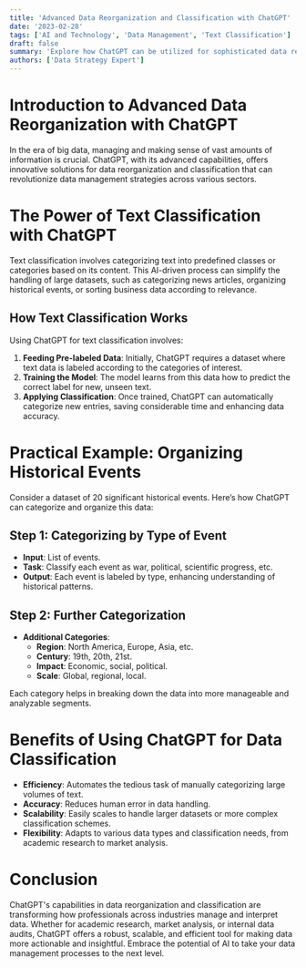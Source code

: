 ```yaml
---
title: 'Advanced Data Reorganization and Classification with ChatGPT'
date: '2023-02-28'
tags: ['AI and Technology', 'Data Management', 'Text Classification']
draft: false
summary: 'Explore how ChatGPT can be utilized for sophisticated data reorganization and classification, transforming how businesses and researchers handle information.'
authors: ['Data Strategy Expert']
---
```


# Introduction to Advanced Data Reorganization with ChatGPT

In the era of big data, managing and making sense of vast amounts of information is crucial. ChatGPT, with its advanced capabilities, offers innovative solutions for data reorganization and classification that can revolutionize data management strategies across various sectors.

# The Power of Text Classification with ChatGPT

Text classification involves categorizing text into predefined classes or categories based on its content. This AI-driven process can simplify the handling of large datasets, such as categorizing news articles, organizing historical events, or sorting business data according to relevance.

## How Text Classification Works

Using ChatGPT for text classification involves:

1. **Feeding Pre-labeled Data**: Initially, ChatGPT requires a dataset where text data is labeled according to the categories of interest.
2. **Training the Model**: The model learns from this data how to predict the correct label for new, unseen text.
3. **Applying Classification**: Once trained, ChatGPT can automatically categorize new entries, saving considerable time and enhancing data accuracy.

# Practical Example: Organizing Historical Events

Consider a dataset of 20 significant historical events. Here’s how ChatGPT can categorize and organize this data:

## Step 1: Categorizing by Type of Event
- **Input**: List of events.
- **Task**: Classify each event as war, political, scientific progress, etc.
- **Output**: Each event is labeled by type, enhancing understanding of historical patterns.

## Step 2: Further Categorization
- **Additional Categories**:
  - **Region**: North America, Europe, Asia, etc.
  - **Century**: 19th, 20th, 21st.
  - **Impact**: Economic, social, political.
  - **Scale**: Global, regional, local.

Each category helps in breaking down the data into more manageable and analyzable segments.

# Benefits of Using ChatGPT for Data Classification

- **Efficiency**: Automates the tedious task of manually categorizing large volumes of text.
- **Accuracy**: Reduces human error in data handling.
- **Scalability**: Easily scales to handle larger datasets or more complex classification schemes.
- **Flexibility**: Adapts to various data types and classification needs, from academic research to market analysis.

# Conclusion

ChatGPT's capabilities in data reorganization and classification are transforming how professionals across industries manage and interpret data. Whether for academic research, market analysis, or internal data audits, ChatGPT offers a robust, scalable, and efficient tool for making data more actionable and insightful. Embrace the potential of AI to take your data management processes to the next level.
